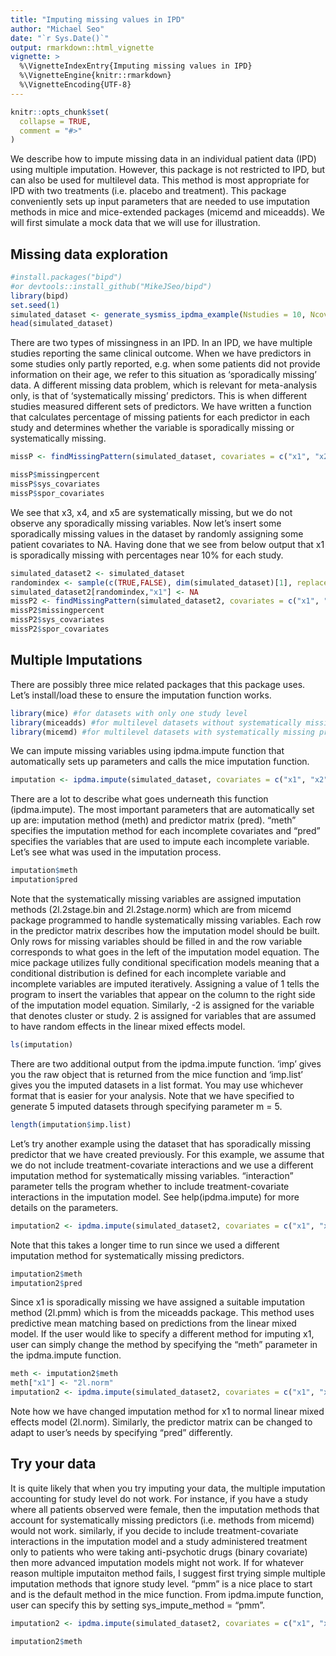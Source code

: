 ```yaml
---
title: "Imputing missing values in IPD"
author: "Michael Seo"
date: "`r Sys.Date()`"
output: rmarkdown::html_vignette
vignette: >
  %\VignetteIndexEntry{Imputing missing values in IPD}
  %\VignetteEngine{knitr::rmarkdown}
  %\VignetteEncoding{UTF-8}
---
```


```r
knitr::opts_chunk$set(
  collapse = TRUE,
  comment = "#>"
)
```

We describe how to impute missing data in an individual patient data (IPD) using multiple imputation. However, this package is not restricted to IPD, but can also be used for multilevel data. This method is most appropriate for IPD with two treatments (i.e. placebo and treatment). This package conveniently sets up input parameters that are needed to use imputation methods in mice and mice-extended packages (micemd and miceadds). We will first simulate a mock data that we will use for illustration.

## Missing data exploration

```r
#install.packages("bipd")
#or devtools::install_github("MikeJSeo/bipd")
library(bipd)
set.seed(1)
simulated_dataset <- generate_sysmiss_ipdma_example(Nstudies = 10, Ncov = 5, sys_missing_prob = 0.3, magnitude = 0.2, heterogeneity = 0.1)
head(simulated_dataset)
```

There are two types of missingness in an IPD. In an IPD, we have multiple studies reporting the same clinical outcome. When we have predictors in some studies only partly reported, e.g. when some patients did not provide information on their age, we refer to this situation as ‘sporadically missing’ data. A different missing data problem, which is relevant for meta-analysis only, is that of 'systematically missing' predictors. This is when different studies measured different sets of predictors. We have written a function that calculates percentage of missing patients for each predictor in each study and determines whether the variable is sporadically missing or systematically missing.

```r
missP <- findMissingPattern(simulated_dataset, covariates = c("x1", "x2", "x3", "x4", "x5"), typeofvar = c("continuous", "binary", "binary", "continuous", "continuous"), studyname = "study",  treatmentname = "treat", outcomename = "y")
```

```r
missP$missingpercent
missP$sys_covariates
missP$spor_covariates
```

We see that x3, x4, and x5 are systematically missing, but we do not observe any sporadically missing variables. Now let's insert some sporadically missing values in the dataset by randomly assigning some patient covariates to NA. Having done that we see from below output that x1 is sporadically missing with percentages near 10% for each study.

```r
simulated_dataset2 <- simulated_dataset
randomindex <- sample(c(TRUE,FALSE), dim(simulated_dataset)[1], replace = TRUE, prob = c(0.1, 0.9))
simulated_dataset2[randomindex,"x1"] <- NA
missP2 <- findMissingPattern(simulated_dataset2, covariates = c("x1", "x2", "x3", "x4", "x5"), typeofvar = c("continuous", "binary", "binary", "continuous", "continuous"), studyname = "study",  treatmentname = "treat", outcomename = "y")
missP2$missingpercent
missP2$sys_covariates
missP2$spor_covariates
```

## Multiple Imputations

There are possibly three mice related packages that this package uses. Let's install/load these to ensure the imputation function works.

```r
library(mice) #for datasets with only one study level
library(miceadds) #for multilevel datasets without systematically missing predictors
library(micemd) #for multilevel datasets with systematically missing predictors.
```

We can impute missing variables using ipdma.impute function that automatically sets up parameters and calls the mice imputation function.

```r
imputation <- ipdma.impute(simulated_dataset, covariates = c("x1", "x2", "x3", "x4", "x5"), typeofvar = c("continuous", "binary", "binary", "continuous", "continuous"), interaction = TRUE, studyname = "study", treatmentname = "treat", outcomename = "y", m = 5)    
```

There are a lot to describe what goes underneath this function (ipdma.impute). The most important parameters that are automatically set up are: imputation method (meth) and predictor matrix (pred). "meth" specifies the imputation method for each incomplete covariates and "pred" specifies the variables that are used to impute each incomplete variable. Let's see what was used in the imputation process.

```r
imputation$meth
imputation$pred
```

Note that the systematically missing variables are assigned imputation methods (2l.2stage.bin and 2l.2stage.norm) which are from micemd package programmed to handle systematically missing variables. Each row in the predictor matrix describes how the imputation model should be built. Only rows for missing variables should be filled in and the row variable corresponds to what goes in the left of the imputation model equation. The mice package utilizes fully conditional specification models meaning that a conditional distribution is defined for each incomplete variable and incomplete variables are imputed iteratively. Assigning a value of 1 tells the program to insert the variables that appear on the column to the right side of the imputation model equation. Similarly, -2 is assigned for the variable that denotes cluster or study. 2 is assigned for variables that are assumed to have random effects in the linear mixed effects model.

```r
ls(imputation)
```

There are two additional output from the ipdma.impute function. 'imp' gives you the raw object that is returned from the mice function and 'imp.list' gives you the imputed datasets in a list format. You may use whichever format that is easier for your analysis. Note that we have specified to generate 5 imputed datasets through specifying parameter m = 5.

```r
length(imputation$imp.list)
```

Let's try another example using the dataset that has sporadically missing predictor that we have created previously. For this example, we assume that we do not include treatment-covariate interactions and we use a different imputation method for systematically missing variables. "interaction" parameter tells the program whether to include treatment-covariate interactions in the imputation model. See help(ipdma.impute) for more details on the parameters.

```r
imputation2 <- ipdma.impute(simulated_dataset2, covariates = c("x1", "x2", "x3", "x4", "x5"), typeofvar = c("continuous", "binary", "binary", "continuous", "continuous"), sys_impute_method = "2l.glm", interaction = FALSE, studyname = "study", treatmentname = "treat", outcomename = "y", m = 5)  
```

Note that this takes a longer time to run since we used a different imputation method for systematically missing predictors.

```r
imputation2$meth
imputation2$pred
```

Since x1 is sporadically missing we have assigned a suitable imputation method (2l.pmm) which is from the miceadds package. This method uses predictive mean matching based on predictions from the linear mixed model. If the user would like to specify a different method for imputing x1, user can simply change the method by specifying the "meth" parameter in the ipdma.impute function.

```r
meth <- imputation2$meth
meth["x1"] <- "2l.norm"
imputation2 <- ipdma.impute(simulated_dataset2, covariates = c("x1", "x2", "x3", "x4", "x5"), typeofvar = c("continuous", "binary", "binary", "continuous", "continuous"), sys_impute_method = "2l.glm", interaction = FALSE, studyname = "study", treatmentname = "treat", outcomename = "y", m = 5, meth = meth) 
```

Note how we have changed imputation method for x1 to normal linear mixed effects model (2l.norm). Similarly, the predictor matrix can be changed to adapt to user's needs by specifying "pred" differently.

## Try your data

It is quite likely that when you try imputing your data, the multiple imputation accounting for study level do not work. For instance, if you have a study where all patients observed were female, then the imputation methods that account for systematically missing predictors (i.e. methods from micemd) would not work. similarly, if you decide to include treatment-covariate interactions in the imputation model and a study administered treatment only to patients who were taking anti-psychotic drugs (binary covariate) then more advanced imputation models might not work. If for whatever reason multiple imputaiton method fails, I suggest first trying simple multiple imputation methods that ignore study level. "pmm" is a nice place to start and is the default method in the mice function. From ipdma.impute function, user can specify this by setting sys_impute_method = "pmm".

```r
imputation2 <- ipdma.impute(simulated_dataset2, covariates = c("x1", "x2", "x3", "x4", "x5"), typeofvar = c("continuous", "binary", "binary", "continuous", "continuous"), sys_impute_method = "pmm", interaction = FALSE, studyname = "study", treatmentname = "treat", outcomename = "y", m = 5) 
```

```r
imputation2$meth
```